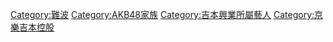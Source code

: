 [[Category:難波|Category:難波]]
[[Category:AKB48家族|Category:AKB48家族]]
[[Category:吉本興業所屬藝人|Category:吉本興業所屬藝人]]
[[Category:京樂吉本控股|Category:京樂吉本控股]]
